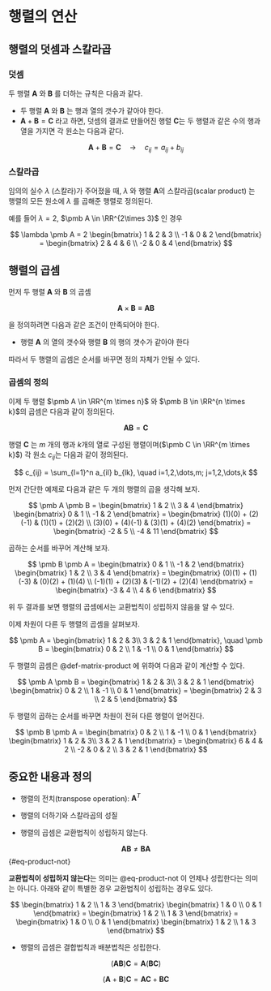 # 행렬의 연산 {#matrix_compute}


## 행렬의 덧셈과 스칼라곱

### 덧셈

두 행렬 $\pmb A$ 와 $\pmb B$ 를 더하는 규칙은 다음과 같다.

- 두 행렬 $\pmb A$ 와 $\pmb B$ 는 행과 열의 갯수가 같아야 한다.
- $\pmb A + \pmb B = \pmb C$ 라고 하면, 덧셈의 결과로 만들어진 행렬 $\pmb C$는 두 행렬과 같은 수의 행과 열을 가지면 각 원소는 다음과 같다.

$$ \pmb A + \pmb B = \pmb C \quad \rightarrow \quad c_{ij} = a_{ij} + b_{ij} $$

### 스칼라곱

임의의 실수 $\lambda$ (스칼라)가 주어졌을 때, $\lambda$ 와 행렬 $\pmb A$의 스칼라곱(scalar product) 는 행렬의 모든 원소에 $\lambda$ 를 곱해준 행렬로 정의된다.

예를 들어 $\lambda=2$, $\pmb A \in \RR^{2\times 3}$ 인 경우

$$
\lambda \pmb A = 
2
\begin{bmatrix}
1 & 2 & 3 \\
-1 & 0 & 2
\end{bmatrix}
=
\begin{bmatrix}
2 & 4 & 6 \\
-2 & 0 & 4
\end{bmatrix}
$$


## 행렬의 곱셈



먼저 두 행렬 $\pmb A$ 와 $\pmb B$ 의 곱셈 

$$ \pmb A \times \pmb B \equiv \pmb A \pmb B $$  

을 정의하려면 다음과 같은 조건이 만족되어야 한다. 

- 행렬 $\pmb A$  의 열의 갯수와 행렬 $\pmb B$ 의 행의 갯수가 같아야 한다

따라서 두 행렬의 곱셈은 순서를 바꾸면 정의 자체가 안될 수 있다.


::: {#def-matrix-product}

### 곱셈의 정의 
이제 두 행렬 $\pmb A \in \RR^{m \times n}$ 와 $\pmb B \in \RR^{n \times k}$의 곱셈은 다음과 같이 정의된다.

$$ \pmb A \pmb B =  \pmb C$$

행렬 $\pmb C$ 는 $m$ 개의 행과 $k$개의 열로 구성된 행렬이며($\pmb C \in \RR^{m \times k}$) 각 원소 $c_{ij}$는 다음과 같이 정의된다.

$$  c_{ij} = \sum_{l=1}^n a_{il} b_{lk}, \quad i=1,2,\dots,m; j=1,2,\dots,k $$

:::

먼저 간단한 예제로 다음과 같은 두 개의 행렬의 곱을 생각해 보자.

$$
\pmb A \pmb B =
\begin{bmatrix}
1 & 2 \\
3 & 4 
\end{bmatrix}
\begin{bmatrix}
0 & 1 \\
-1 & 2
\end{bmatrix}
=
\begin{bmatrix}
(1)(0) + (2)(-1) & (1)(1) + (2)(2) \\
(3)(0) + (4)(-1) & (3)(1) + (4)(2)
\end{bmatrix}
=
\begin{bmatrix}
-2 & 5 \\
-4 & 11
\end{bmatrix}
$$

곱하는 순서를 바꾸어 계산해 보자.

$$
\pmb B \pmb A =
\begin{bmatrix}
0 & 1 \\
-1 & 2
\end{bmatrix}
\begin{bmatrix}
1 & 2 \\
3 & 4 
\end{bmatrix}
=
\begin{bmatrix}
(0)(1) + (1)(-3) & (0)(2) + (1)(4) \\
(-1)(1) + (2)(3) & (-1)(2) + (2)(4)
\end{bmatrix}
=
\begin{bmatrix}
-3 & 4 \\
4 & 6
\end{bmatrix}
$$

위 두 결과를 보면 행렬의 곱셈에서는 교환법칙이 성립하지 않음을 알 수 있다.

이제 차원이 다른 두 행렬의 곱셈을 살펴보자.

$$
\pmb A =
\begin{bmatrix}
1 & 2 & 3\\
3 & 2 & 1
\end{bmatrix},
\quad
\pmb B =
\begin{bmatrix}
0 & 2 \\
1 & -1 \\
0 & 1
\end{bmatrix}
$$

두 행렬의 곱셈은 @def-matrix-product 에 위하여 다음과 같이 계산할 수 있다.

$$
\pmb A \pmb B =
\begin{bmatrix}
1 & 2 & 3\\
3 & 2 & 1
\end{bmatrix}
\begin{bmatrix}
0 & 2 \\
1 & -1 \\
0 & 1
\end{bmatrix}
=
\begin{bmatrix}
2 & 3 \\
2 & 5
\end{bmatrix}
$$

두 행렬의 곱하는 순서를 바꾸면 차원이 전혀 다른 행렬이 얻어진다.


$$
\pmb B \pmb A =
\begin{bmatrix}
0 & 2 \\
1 & -1 \\
0 & 1
\end{bmatrix}
\begin{bmatrix}
1 & 2 & 3\\
3 & 2 & 1
\end{bmatrix}
=
\begin{bmatrix}
6 & 4 & 2 \\
-2 & 0 & 2 \\
3 & 2 & 1
\end{bmatrix}
$$

## 중요한 내용과 정의

- 행렬의 전치(transpose operation): ${\pmb A}^T$

- 행렬의 더하기와 스칼라곱의 성질


- 행렬의 곱셈은 교환법칙이 성립하지 않는다.

$$  \pmb A \pmb B \ne  \pmb B \pmb A$$   {#eq-product-not}


::: {.callout-caution}
**교환법칙이 성립하지 않는다**는 의미는 @eq-product-not 이 언제나 성립한다는 의미는 아니다. 아래와 같이 특별한 경우 교환법칙이 성립하는 경우도 있다.


$$
\begin{bmatrix}
1 & 2 \\
1 & 3 
\end{bmatrix}
\begin{bmatrix}
1 & 0 \\
0 & 1 
\end{bmatrix}
=
\begin{bmatrix}
1 & 2 \\
1 & 3 
\end{bmatrix}
=
\begin{bmatrix}
1 & 0 \\
0 & 1 
\end{bmatrix}
\begin{bmatrix}
1 & 2 \\
1 & 3 
\end{bmatrix}
$$
:::

- 행렬의 곱셈은 결합법칙과 배분법칙은 성립한다.

$$ (\pmb A \pmb B) \pmb C = \pmb A (\pmb B \pmb C) $$

$$ (\pmb A + \pmb B) \pmb C = \pmb A \pmb C +  \pmb B \pmb C $$






